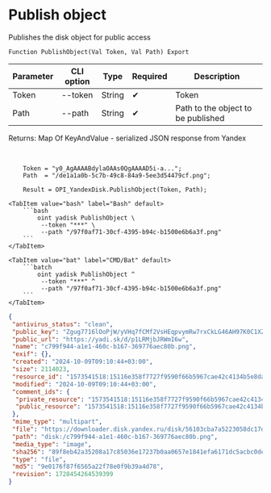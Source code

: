 ﻿---
sidebar_position: 1
---


# Publish object
 Publishes the disk object for public access



`Function PublishObject(Val Token, Val Path) Export`

  | Parameter | CLI option | Type | Required | Description |
  |-|-|-|-|-|
  | Token | --token | String | &#x2714; | Token |
  | Path | --path | String | &#x2714; | Path to the object to be published |

  
  Returns:  Map Of KeyAndValue - serialized JSON response from Yandex

<br/>




```bsl title="1C:Enterprise/OneScript code example"
    Token = "y0_AgAAAABdylaOAAs0QgAAAAD5i-a...";
    Path  = "/de1a1a0b-5c7b-49c8-84a9-5ee3d54479cf.png";

    Result = OPI_YandexDisk.PublishObject(Token, Path);
```
 

 <Tabs>
  
    <TabItem value="bash" label="Bash" default>
        ```bash
            oint yadisk PublishObject \
             --token "***" \
             --path "/97f0af71-30cf-4395-b94c-b1500e6b6a3f.png"
        ```
    </TabItem>
  
    <TabItem value="bat" label="CMD/Bat" default>
        ```batch
            oint yadisk PublishObject ^
             --token "***" ^
             --path "/97f0af71-30cf-4395-b94c-b1500e6b6a3f.png"
        ```
    </TabItem>
</Tabs>


```json title="Result"
{
 "antivirus_status": "clean",
 "public_key": "Zgug7716lOoPjW/yVHq7fCMf2VsHEqpvymRw7rxCkLG46AH97K0C1XZAECLVSaR1q/J6bpmRyOJonT3VoXnDag==",
 "public_url": "https://yadi.sk/d/p1LRMjbJRWmI6w",
 "name": "c799f944-a1e1-460c-b167-369776aec80b.png",
 "exif": {},
 "created": "2024-10-09T09:10:44+03:00",
 "size": 2114023,
 "resource_id": "1573541518:15116e358f7727f9590f66b5967cae42c4134b5e8dafc5a4acba41a51258d715",
 "modified": "2024-10-09T09:10:44+03:00",
 "comment_ids": {
  "private_resource": "1573541518:15116e358f7727f9590f66b5967cae42c4134b5e8dafc5a4acba41a51258d715",
  "public_resource": "1573541518:15116e358f7727f9590f66b5967cae42c4134b5e8dafc5a4acba41a51258d715"
 },
 "mime_type": "multipart",
 "file": "https://downloader.disk.yandex.ru/disk/56103cba7a5223058dc17dfaaa884c9cc2d8e1687e81c841f8a991f2781ac6c0/670656b8/gwThwhLBKYvLhQCNnqAHikawF6ofeh69S2Q-9g1T5IGPQ-vmmg5ho0UNlym1cYvMYt55yWUwrNHLEwnJN27VGg%3D%3D?uid=1573541518&filename=c799f944-a1e1-460c-b167-369776aec80b.png&disposition=attachment&hash=&limit=0&content_type=multipart&owner_uid=1573541518&fsize=2114023&hid=03d7263840468e281bd0b238a26e7d0d&media_type=image&tknv=v2&etag=9e0176f87f6565a22f78e0f9b39a4d78",
 "path": "disk:/c799f944-a1e1-460c-b167-369776aec80b.png",
 "media_type": "image",
 "sha256": "89f8eb42a35208a17c85036e17237b0aa0657e1841efa6171dc5acbc0dea9e18",
 "type": "file",
 "md5": "9e0176f87f6565a22f78e0f9b39a4d78",
 "revision": 1728454264539399
}
```

